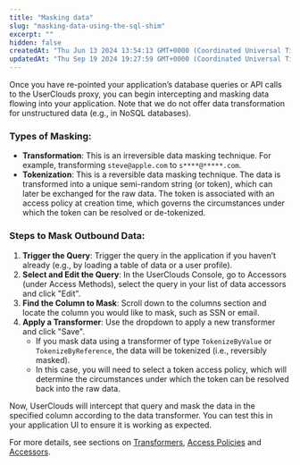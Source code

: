 ```yaml
---
title: "Masking data"
slug: "masking-data-using-the-sql-shim"
excerpt: ""
hidden: false
createdAt: "Thu Jun 13 2024 13:54:13 GMT+0000 (Coordinated Universal Time)"
updatedAt: "Thu Sep 19 2024 19:27:59 GMT+0000 (Coordinated Universal Time)"
---
```

Once you have re-pointed your application’s database queries or API calls to the UserClouds proxy, you can begin intercepting and masking data flowing into your application. Note that we do not offer data transformation for unstructured data (e.g., in NoSQL databases).

### Types of Masking:

- **Transformation**: This is an irreversible data masking technique. For example, transforming `steve@apple.com` to `s****@*****.com`.
- **Tokenization**: This is a reversible data masking technique. The data is transformed into a unique semi-random string (or token), which can later be exchanged for the raw data. The token is associated with an access policy at creation time, which governs the circumstances under which the token can be resolved or de-tokenized.

### Steps to Mask Outbound Data:

1. **Trigger the Query**: Trigger the query in the application if you haven’t already (e.g., by loading a table of data or a user profile).
2. **Select and Edit the Query**: In the UserClouds Console, go to Accessors (under Access Methods), select the query in your list of data accessors and click "Edit".
3. **Find the Column to Mask**: Scroll down to the columns section and locate the column you would like to mask, such as SSN or email.
4. **Apply a Transformer**: Use the dropdown to apply a new transformer and click "Save".
   - If you mask data using a transformer of type `TokenizeByValue` or `TokenizeByReference`, the data will be tokenized (i.e., reversibly masked).
   - In this case, you will need to select a token access policy, which will determine the circumstances under which the token can be resolved back into the raw data.

Now, UserClouds will intercept that query and mask the data in the specified column according to the data transformer. You can test this in your application UI to ensure it is working as expected.

For more details, see sections on [Transformers](/docs/guides/definitions/transformers), [Access Policies](/docs/guides/definitions/access-policies) and [Accessors](/docs/guides/definitions/accessors-read-apis).

